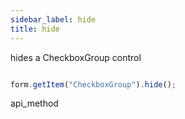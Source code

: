 ```yaml
---
sidebar_label: hide
title: hide
---
```



          


<Short>
 hides a CheckboxGroup control




</Short>


~~~js

form.getItem("CheckboxGroup").hide(); 


~~~
 api_method

<Descr>





</Descr>

